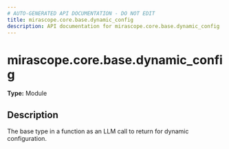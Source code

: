 ```yaml
---
# AUTO-GENERATED API DOCUMENTATION - DO NOT EDIT
title: mirascope.core.base.dynamic_config
description: API documentation for mirascope.core.base.dynamic_config
---
```


# mirascope.core.base.dynamic_config

**Type:** Module

## Description

The base type in a function as an LLM call to return for dynamic configuration.


